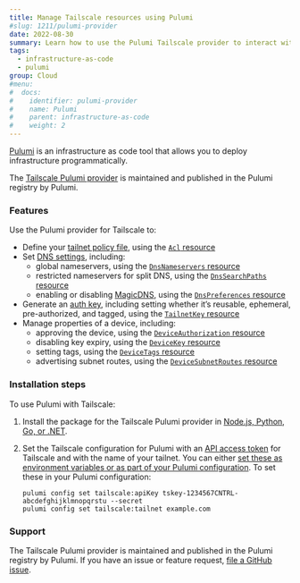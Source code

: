 ```yaml
---
title: Manage Tailscale resources using Pulumi
#slug: 1211/pulumi-provider
date: 2022-08-30
summary: Learn how to use the Pulumi Tailscale provider to interact with the Tailscale API.
tags:
  - infrastructure-as-code
  - pulumi
group: Cloud
#menu:
#  docs:
#    identifier: pulumi-provider
#    name: Pulumi
#    parent: infrastructure-as-code
#    weight: 2
---
```


[Pulumi][pulumi] is an infrastructure as code tool that allows you to deploy infrastructure programmatically.

The [Tailscale Pulumi provider][pulumi-provider] is maintained and published in the Pulumi registry by Pulumi.

### Features

Use the Pulumi provider for Tailscale to:

- Define your [tailnet policy file][acls], using the [`Acl` resource][acl-resource]
- Set [DNS settings][dns], including:
  - global nameservers, using the [`DnsNameservers` resource][dns-nameservers-resource]
  - restricted nameservers for split DNS, using the [`DnsSearchPaths` resource][dns-search-paths-resource]
  - enabling or disabling [MagicDNS][magicdns], using the
    [`DnsPreferences` resource][dns-preferences-resource]
- Generate an [auth key][auth-key], including setting whether it’s reusable, ephemeral, pre-authorized, and tagged,
  using the [`TailnetKey` resource][key-resource]
- Manage properties of a device, including:
  - approving the device, using the [`DeviceAuthorization` resource][device-authorization-resource]
  - disabling key expiry, using the [`DeviceKey` resource][device-key-resource]
  - setting tags, using the [`DeviceTags` resource][device-tags-resource]
  - advertising subnet routes, using the [`DeviceSubnetRoutes` resource][device-subnet-routes-resource]

### Installation steps

To use Pulumi with Tailscale:

1. Install the package for the Tailscale Pulumi provider in [Node.js, Python, Go, or .NET][package].

1. Set the Tailscale configuration for Pulumi with an [API access token](/kb/1101/api/) for Tailscale and with the name of your tailnet. You can either
   [set these as environment variables or as part of your Pulumi configuration][config-options]. To set these in your Pulumi configuration:

   ```shell
   pulumi config set tailscale:apiKey tskey-1234567CNTRL-abcdefghijklmnopqrstu --secret
   pulumi config set tailscale:tailnet example.com
   ```

### Support

The Tailscale Pulumi provider is maintained and published in the Pulumi registry by Pulumi.
If you have an issue or feature request, [file a GitHub issue][github-issue].

[acl-resource]: https://www.pulumi.com/registry/packages/tailscale/api-docs/acl/
[acls]: /kb/1018/acls/
[auth-key]: /kb/1085/auth-keys/
[config-options]: https://www.pulumi.com/registry/packages/tailscale/installation-configuration/#configuring-the-provider
[device-authorization-resource]: https://www.pulumi.com/registry/packages/tailscale/api-docs/deviceauthorization/
[device-key-resource]: https://www.pulumi.com/registry/packages/tailscale/api-docs/devicekey/
[device-subnet-routes-resource]: https://www.pulumi.com/registry/packages/tailscale/api-docs/devicesubnetroutes/
[device-tags-resource]: https://www.pulumi.com/registry/packages/tailscale/api-docs/devicetags/
[dns-nameservers-resource]: https://www.pulumi.com/registry/packages/tailscale/api-docs/dnsnameservers/
[dns-preferences-resource]: https://www.pulumi.com/registry/packages/tailscale/api-docs/dnspreferences/
[dns-search-paths-resource]: https://www.pulumi.com/registry/packages/tailscale/api-docs/dnssearchpaths/
[dns]: /kb/1054/dns/
[github-issue]: https://github.com/pulumi/pulumi-tailscale/issues
[key-resource]: https://www.pulumi.com/registry/packages/tailscale/api-docs/tailnetkey/
[magicdns]: /kb/1081/magicdns/
[package]: https://github.com/pulumi/pulumi-tailscale/blob/master/README.md#installing
[pulumi-provider]: https://www.pulumi.com/registry/packages/tailscale/
[pulumi]: https://www.pulumi.com/
